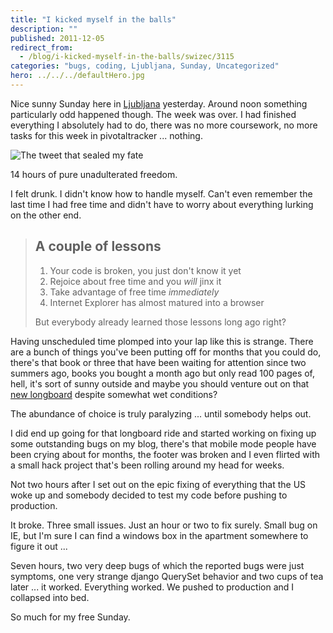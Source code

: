 ```yaml
---
title: "I kicked myself in the balls"
description: ""
published: 2011-12-05
redirect_from:
  - /blog/i-kicked-myself-in-the-balls/swizec/3115
categories: "bugs, coding, Ljubljana, Sunday, Uncategorized"
hero: ../../../defaultHero.jpg
---
```


Nice sunny Sunday here in [Ljubljana](<http://maps.google.com/maps?ll=46.0555555556,14.5083333333&spn=0.1,0.1&q=46.0555555556,14.5083333333 (Ljubljana)&t=h> "Ljubljana") yesterday. Around noon something particularly odd happened though. The week was over. I had finished everything I absolutely had to do, there was no more coursework, no more tasks for this week in pivotaltracker ... nothing.

![The tweet that sealed my fate](https://swizec.com/wp-content/uploads/2011/12/Screen-Shot-2011-12-05-at-12.34.59-PM.png "The tweet that sealed my fate")

14 hours of pure unadulterated freedom.

I felt drunk. I didn't know how to handle myself. Can't even remember the last time I had free time and didn't have to worry about everything lurking on the other end.

> ## A couple of lessons
>
> 1.  Your code is broken, you just don't know it yet
> 2.  Rejoice about free time and you _will_ jinx it
> 3.  Take advantage of free time _immediately_
> 4.  Internet Explorer has almost matured into a browser
>
> But everybody already learned those lessons long ago right?

Having unscheduled time plomped into your lap like this is strange. There are a bunch of things you've been putting off for months that you could do, there's that book or three that have been waiting for attention since two summers ago, books you bought a month ago but only read 100 pages of, hell, it's sort of sunny outside and maybe you should venture out on that [new longboard](http://instagr.am/p/WeRpv/) despite somewhat wet conditions?

The abundance of choice is truly paralyzing ... until somebody helps out.

I did end up going for that longboard ride and started working on fixing up some outstanding bugs on my blog, there's that mobile mode people have been crying about for months, the footer was broken and I even flirted with a small hack project that's been rolling around my head for weeks.

Not two hours after I set out on the epic fixing of everything that the US woke up and somebody decided to test my code before pushing to production.

It broke. Three small issues. Just an hour or two to fix surely. Small bug on IE, but I'm sure I can find a windows box in the apartment somewhere to figure it out ...

Seven hours, two very deep bugs of which the reported bugs were just symptoms, one very strange django QuerySet behavior and two cups of tea later ... it worked. Everything worked. We pushed to production and I collapsed into bed.

So much for my free Sunday.

